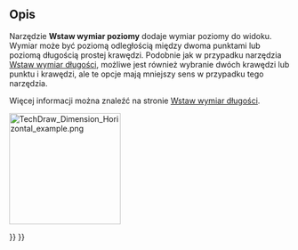 <languages/>

{{Docnav/pl
|[[TechDraw_LengthDimension/pl|Wstaw wymiar długości]]
|[[TechDraw_VerticalDimension/pl|Wstaw wymiar pionowy]]
|[[TechDraw_Workbench/pl|środowisko pracy Rysunek Techniczny]]
|IconL=TechDraw_LengthDimension.svg
|IconR=TechDraw_VerticalDimension.svg
|IconC=Workbench_TechDraw.svg
}}

{{GuiCommand/pl
|Name=TechDraw HorizontalDimension
|Name/pl=Rysunek Techniczny: Wstaw wymiar poziomy
|MenuLocation=Rysunek Techniczny → Wymiary → Wstaw wymiar poziomy
|Workbenches=[[TechDraw_Workbench/pl|Rysunek Techniczny]]
|Shortcut={{KEY|Shift}} + {{KEY|H}}
|SeeAlso=[[TechDraw_LengthDimension/pl|Wstaw wymiar długości]], [[TechDraw_VerticalDimension/pl|Wstaw wymiar pionowy]]
}}

<span id="Description"></span>
==Opis==

Narzędzie '''Wstaw wymiar poziomy''' dodaje wymiar poziomy do widoku. Wymiar może być poziomą odległością między dwoma punktami lub poziomą długością prostej krawędzi. Podobnie jak w przypadku narzędzia [[TechDraw_LengthDimension/pl|Wstaw wymiar długości]], możliwe jest również wybranie dwóch krawędzi lub punktu i krawędzi, ale te opcje mają mniejszy sens w przypadku tego narzędzia.

Więcej informacji można znaleźć na stronie [[TechDraw_LengthDimension/pl|Wstaw wymiar długości]].

[[Image:TechDraw_Dimension_Horizontal_example.png|200px]]
{{Caption|Wymiar poziomy pobrany z dwóch punktów.}}


{{Docnav/pl
|[[TechDraw_LengthDimension/pl|Wstaw wymiar długości]]
|[[TechDraw_VerticalDimension/pl|Wstaw wymiar pionowy]]
|[[TechDraw_Workbench/pl|środowisko pracy Rysunek Techniczny]]
|IconL=TechDraw_LengthDimension.svg
|IconR=TechDraw_VerticalDimension.svg
|IconC=Workbench_TechDraw.svg
}}

{{TechDraw Tools navi{{#translation:}}}}
{{Userdocnavi{{#translation:}}}}